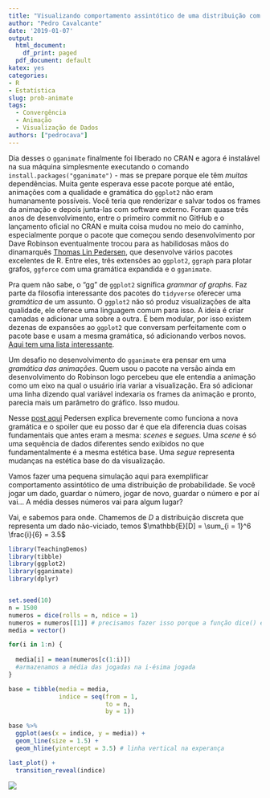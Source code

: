 ```yaml
---
title: "Visualizando comportamento assintótico de uma distribuição com o gganimate"
author: "Pedro Cavalcante"
date: '2019-01-07'
output:
  html_document: 
    df_print: paged
  pdf_document: default
katex: yes
categories:
- R
- Estatística
slug: prob-animate
tags:
  - Convergência
  - Animação
  - Visualização de Dados
authors: ["pedrocava"]
---
```


Dia desses o ``gganimate`` finalmente foi liberado no CRAN e agora é instalável na sua máquina simplesmente executando o comando ``install.packages("gganimate")`` - mas se prepare porque ele têm *muitas* dependências. Muita gente esperava esse pacote porque até então, animações com a qualidade e gramática do ``ggplot2`` não eram humanamente possíveis. Você teria que renderizar e salvar todos os frames da animação e depois junta-las com software externo. Foram quase três anos de desenvolvimento, entre o primeiro commit no GitHub e o lançamento oficial no CRAN e muita coisa mudou no meio do caminho, especialmente porque o pacote que começou sendo desenvolvimento por Dave Robinson eventualmente trocou para as habilidosas mãos do dinamarquês [Thomas Lin Pedersen](https://github.com/thomasp85), que desenvolve vários pacotes excelentes de R. Entre eles, três extensões ao ``ggplot2``, ``ggraph`` para plotar grafos, ``ggforce`` com uma gramática expandida e o ``gganimate``. 

Pra quem não sabe, o "gg" de ``ggplot2`` significa _grammar of graphs_. Faz parte da filosofia interessante dos pacotes do ``tidyverse`` oferecer uma _gramática_ de um assunto. O ``ggplot2`` não só produz visualizações de alta qualidade, ele oferece uma linguagem comum para isso. A ideia é criar camadas e adicionar uma sobre a outra. É bem modular, por isso existem dezenas de expansões ao ``ggplot2`` que conversam perfeitamente com o pacote base e usam a mesma gramática, só adicionando verbos novos. [Aqui tem uma lista interessante](http://www.ggplot2-exts.org/gallery/).

Um desafio no desenvolvimento do ``gganimate`` era pensar em uma _gramática das animações_. Quem usou o pacote na versão ainda em desenvolvimento do Robinson logo percebeu que ele entendia a animação como um eixo na qual o usuário iria variar a visualização. Era só adicionar uma linha dizendo qual variável indexaria os frames da animação e pronto, parecia mais um parâmetro do gráfico. Isso mudou.

Nesse [post aqui](https://www.r-bloggers.com/gganimate-has-transitioned-to-a-state-of-release/) Pedersen explica brevemente como funciona a nova gramática e o spoiler que eu posso dar é que ela diferencia duas coisas fundamentais que antes eram a mesma: _scenes_ e _segues_. Uma _scene_ é só uma sequência de dados diferentes sendo exibidos no que fundamentalmente é a mesma estética base. Uma _segue_ representa mudanças na estética base do da visualização. 

Vamos fazer uma pequena simulação aqui para exemplificar comportamento assintótico de uma distribuição de probabilidade. Se você jogar um dado, guardar o número, jogar de novo, guardar o número e por aí vai... A média desses números vai para algum lugar? 

Vai, e sabemos para onde. Chamemos de $D$ a distribuição discreta que representa um dado não-viciado, temos $\mathbb{E}[D] = \sum_{i = 1}^6 \frac{i}{6} = 3.5$

```R
library(TeachingDemos)
library(tibble)
library(ggplot2)
library(gganimate)
library(dplyr)


set.seed(10)
n = 1500
numeros = dice(rolls = n, ndice = 1)
numeros = numeros[[1]] # precisamos fazer isso porque a função dice() é louca
media = vector()

for(i in 1:n) {
  
  media[i] = mean(numeros[c(1:i)])
  #armazenamos a média das jogadas na i-ésima jogada
}

base = tibble(media = media,
              indice = seq(from = 1,
                           to = n,
                           by = 1))

base %>%
  ggplot(aes(x = indice, y = media)) +
  geom_line(size = 1.5) + 
  geom_hline(yintercept = 3.5) # linha vertical na experança

last_plot() +
  transition_reveal(indice)


```

![](https://i.imgur.com/1gFrwmE.gif)


